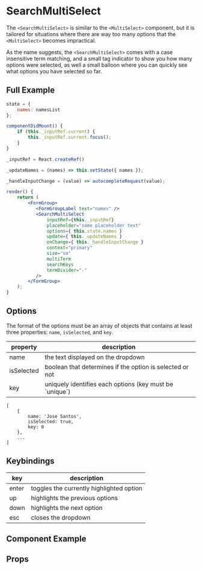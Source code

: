 
# SearchMultiSelect

The `<SearchMultiSelect>` is similar to the `<MultiSelect>` component, but it is tailored for situations where there are way too many options that the `<MultiSelect>` becomes impractical.

As the name suggests, the `<SearchMultiSelect>` comes with a case insensitive term matching, and a small tag indicator to show you how many options were selected, as well a small balloon where you can quickly see what options you have selected so far.

## Full Example
```jsx
state = {
    names: namesList
};

componentDidMount() {
    if (this._inputRef.current) {
        this._inputRef.current.focus();
    }
}

_inputRef = React.createRef()

_updateNames = (names) => this.setState({ names });

_handleInputChange = (value) => autocompleteRequest(value);

render() {
    return (
        <FormGroup>
           <FormGroupLabel text="names" />
           <SearchMultiSelect
               inputRef={this._inputRef}
               placeholder="some placeholder text"
               options={ this.state.names }
               update={ this._updateNames }
               onChange={ this._handleInputChange }
               context="primary"
               size="sm"
               multiTerm
               searchKeys
               termDivider="-"
           />
        </FormGroup>
    );
}
```

## Options
The format of the options must be an array of objects that contains at least three properties: `name`, `isSelected`, and `key`.

| property   | description                                               |
| ---------- | --------------------------------------------------------- |
| name       | the text displayed on the dropdown                        |
| isSelected | boolean that determines if the option is selected or not  |
| key        | uniquely identifies each options (key must be \`unique\`) |

```
[
    {
        name: 'Jose Santos',
        isSelected: true,
        key: 0
    },
    ...
]
```

## Keybindings
| key   | description                              |
| ----- | ---------------------------------------- |
| enter | toggles the currently highlighted option |
| up    | highlights the previous options          |
| down  | highlights the next option               |
| esc   | closes the dropdown                      |


## Component Example
<Story
    id="molecules-searchmultiselect--default"
/>

## Props
<Props of={SearchMultiSelect} />
